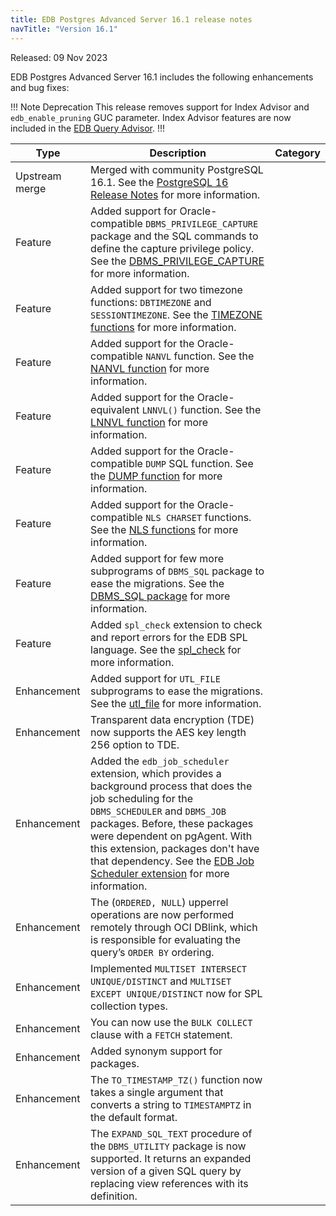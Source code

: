 ```yaml
---
title: EDB Postgres Advanced Server 16.1 release notes
navTitle: "Version 16.1"
---
```


Released: 09 Nov 2023

EDB Postgres Advanced Server 16.1 includes the following enhancements and bug fixes:

!!! Note Deprecation
This release removes support for Index Advisor and `edb_enable_pruning` GUC parameter.
Index Advisor features are now included in the [EDB Query Advisor](/pg_extensions/query_advisor/).
!!!

|      Type      |                                                                                                                                                                                 Description                                                                                                                                                                                 | Category |
| -------------- | --------------------------------------------------------------------------------------------------------------------------------------------------------------------------------------------------------------------------------------------------------------------------------------------------------------------------------------------------------------------------- | -------- |
| Upstream merge | Merged with community PostgreSQL 16.1. See the [PostgreSQL 16 Release Notes](https://www.postgresql.org/docs/16/release-16-1.html) for more information.                                                                                                                                                                                                                   |          |
| Feature        | Added support for Oracle-compatible `DBMS_PRIVILEGE_CAPTURE` package and the SQL commands to define the capture privilege policy. See the [DBMS_PRIVILEGE_CAPTURE](../reference/oracle_compatibility_reference/epas_compat_bip_guide/03_built-in_packages/10_dbms_privilege_capture/) for more information.                                                                 |          |
| Feature        | Added support for two timezone functions: `DBTIMEZONE` and `SESSIONTIMEZONE`. See the [TIMEZONE functions](../reference/sql_reference/03_functions_and_operators/08_date_time_functions_and_operators/#timezone-functions) for more information.                                                                                                                              |          |
| Feature        | Added support for the Oracle-compatible `NANVL` function. See the [NANVL function](../reference/sql_reference/03_functions_and_operators/10_conditional_expressions/#nanvl) for more information.                                                                                                                                                                           |          |
| Feature        | Added support for the Oracle-equivalent `LNNVL()` function. See the [LNNVL function](../reference/sql_reference/03_functions_and_operators/10_conditional_expressions/#lnnvl) for more information.                                                                                                                                                                         |          |
| Feature        | Added support for the Oracle-compatible `DUMP` SQL function. See the [DUMP function](../reference/sql_reference/03_functions_and_operators/dump_function/) for more information.                                                                                                                                                                                            |          |
| Feature        | Added support for the Oracle-compatible `NLS CHARSET` functions. See the [NLS functions](../reference/sql_reference/03_functions_and_operators/04_string_functions_and_operators/) for more information.                                                                                                                                                                    |          |
| Feature        | Added support for few more subprograms of `DBMS_SQL` package to ease the migrations. See the [DBMS_SQL package](../reference/oracle_compatibility_reference/epas_compat_bip_guide/03_built-in_packages/17_dbms_sql/) for more information.                                                                                                                                  |          |
| Feature        | Added `spl_check` extension to check and report errors for the EDB SPL language. See the [spl_check](/pg_extensions/spl_check/) for more information.                                                                                                                                                                                                                  |          |
| Enhancement    | Added support for `UTL_FILE` subprograms to ease the migrations. See the [utl_file](../reference/oracle_compatibility_reference/epas_compat_bip_guide/03_built-in_packages/20_utl_file.mdx) for more information.                                                                                                                                                           |          |
| Enhancement    | Transparent data encryption (TDE) now supports the AES key length 256 option to TDE.                                                                                                                                                                                                                                                                                        |          |
| Enhancement    | Added the `edb_job_scheduler` extension, which provides a background process that does the job scheduling for the `DBMS_SCHEDULER` and `DBMS_JOB` packages. Before, these packages were dependent on pgAgent. With this extension, packages don't have that dependency. See the [EDB Job Scheduler extension](/pg_extensions/edb_job_scheduler/) for more information. |          |
| Enhancement    | The (`ORDERED, NULL`) upperrel operations are now performed remotely through OCI DBlink, which is responsible for evaluating the query’s `ORDER BY` ordering.                                                                                                                                                                                                               |          |
| Enhancement    | Implemented `MULTISET INTERSECT UNIQUE/DISTINCT` and `MULTISET EXCEPT UNIQUE/DISTINCT` now for SPL collection types.                                                                                                                                                                                                                                                        |          |
| Enhancement    | You can now use the `BULK COLLECT` clause with a `FETCH` statement.                                                                                                                                                                                                                                                                                                         |          |
| Enhancement    | Added synonym support for packages.                                                                                                                                                                                                                                                                                                                                         |          |
| Enhancement    | The `TO_TIMESTAMP_TZ()` function now takes a single argument that converts a string to `TIMESTAMPTZ` in the default format.                                                                                                                                                                                                                                                 |          |
| Enhancement    | The `EXPAND_SQL_TEXT` procedure of the `DBMS_UTILITY` package is now supported. It returns an expanded version of a given SQL query by replacing view references with its definition.                                                                                                                                                                                       |          |
